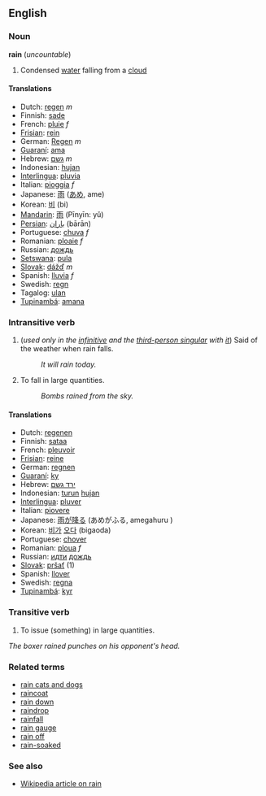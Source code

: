 ==English==
=== Noun ===
'''rain''' (''uncountable'')

#Condensed [[water]] falling from a [[cloud]]

==== Translations ====
*Dutch: [[regen]] ''m''
*Finnish: [[sade]]
*French: [[pluie]] ''f''
*[[Frisian]]: [[rein]]
*German: [[Regen]] ''m''
*[[Guaraní]]: [[ama]]
*Hebrew: [[גשם]] ''m''
*Indonesian: [[hujan]]
*[[Interlingua]]: [[pluvia]]
*Italian: [[pioggia]] ''f''
*Japanese: [[雨]] ([[あめ]], ame)
*Korean: [[비]] (bi)
*[[Mandarin]]: [[雨]] (Pīnyīn: yǔ)
*[[Persian]]: [[باران]] (bārān)
*Portuguese: [[chuva]] ''f''
*Romanian: [[ploaie]] ''f''
*Russian: [[дождь]]
*[[Setswana]]: [[pula]]
*[[Slovak]]: [[dážď]] ''m''
*Spanish: [[lluvia]] ''f''
*Swedish: [[regn]]
*Tagalog: [[ulan]]
*[[Tupinambá]]: [[amana]]

=== Intransitive verb ===
# (''used only in the [[infinitive]] and the [[third-person singular]] with [[it]]'') Said of the weather when rain falls.
#:''It will rain today.''
# To fall in large quantities.
#:''Bombs rained from the sky.''

==== Translations ====
*Dutch: [[regenen]]
*Finnish: [[sataa]]
*French: [[pleuvoir]]
*[[Frisian]]: [[reine]]
*German: [[regnen]]
*[[Guaraní]]: [[ky]]
*Hebrew: [[ירד גשם]] 
*Indonesian: [[turun]] [[hujan]]
*[[Interlingua]]: [[pluver]]
*Italian: [[piovere]]
*Japanese: [[雨]]が[[降る]] (あめがふる, amegahuru )
*Korean: [[비]]가 [[오다]] (bigaoda)
*Portuguese: [[chover]]
*Romanian: [[ploua]] ''f''
*Russian: [[идти]] [[дождь]]
*[[Slovak]]: [[pršať]] (1)
*Spanish: [[llover]]
*Swedish: [[regna]]
*[[Tupinambá]]: [[kyr]]

===Transitive verb===
#To issue (something) in large quantities.
''The boxer rained punches on his opponent's head.''

===Related terms===
*[[rain cats and dogs]]
*[[raincoat]]
*[[rain down]]
*[[raindrop]]
*[[rainfall]]
*[[rain gauge]]
*[[rain off]] <!--be cancelled because of rain-->
*[[rain-soaked]]

===See also===
*[[en:Rain|Wikipedia article on rain]]